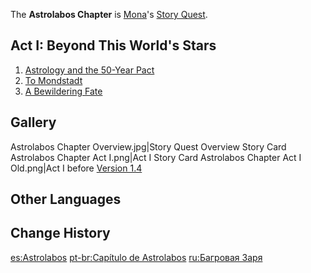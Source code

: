 {{Chapter Infobox
|character       = Mona
|short           = Astrolabos
|act1            = Beyond This World's Stars
|ARReq1          = 38
|keyReq1         = 1
|storyQuestReq1  = [[Noctua Chapter]] Act I: [[Darknight Hero's Alibi]] and [[Trifolium Chapter]] Act I: [[True Treasure]]
}}
The '''Astrolabos Chapter''' is [[Mona]]'s [[Story Quest]].

==Act I: Beyond This World's Stars==
{{Main|Beyond This World's Stars}}
{{Description|A traveling astrologer has stopped off in Liyue recently.<br />Well-versed in the ancient practice of astrology, she is intimately acquainted with the workings of fate and the nature of reality in this world. Surely she, of all people, must be able to provide some guidance on your quest to find your lost sibling.<br />And yet, you should not chase after her, for fate alone will decide if and when your paths should cross.}}
#[[Astrology and the 50-Year Pact]]
#[[To Mondstadt]]
#[[A Bewildering Fate]]

==Gallery==
<gallery>
Astrolabos Chapter Overview.jpg|Story Quest Overview
Story Card Astrolabos Chapter Act I.png|Act I
Story Card Astrolabos Chapter Act I Old.png|Act I before [[Version 1.4]]
</gallery>

==Other Languages==
{{Other Languages
|en      = Astrolabos Chapter
|zhs     = 映天之章
|zhs_rm  = Yìngtiān zhī Zhāng
|zht     = 映天之章
|zht_rm  = Yìngtiān zhī Zhāng
|zh_tl   = The Chapter of Sky-Reflecting
|ja      = 映天の章
|ja_rm   = Eiten no Shou{{Assumed}}
|ja_tl   = Chaper of Sky Reflection
|ko      = {{tt|영천|映天}}의 {{tt|장|章}}
|ko_rm   = Yeongcheon-ui Jang
|ko_tl   = Sky-Reflecting Chapter
|es      = Astrolabos
|fr      = Astrolabos
|ru      = Багровая Заря
|ru_tl   = Crimson Dawn
|th      = บทแห่ง Astrolabos
|th_rm   = Bot Haeng Astrolabos
|th_tl   = Chapter of the Astrolabe
|vi      = {{tt|Chương|章}} {{tt|Ánh Thiên|映天}}
|vi_tl   = Sky-Reflecting Chapter{{Sino|vi|part=1}}
|de      = Astrolabos
|id      = Chapter Astrolabos
|pt      = Capítulo de Astrolabos
|pt_tl   = 
|tr      = Usturlap Bölümü
|tr_tl   = 
|it      = Capitolo dell'Astrolabos
|it_tl   = 
}}

==Change History==
{{Change History|1.0}}

[[es:Astrolabos]]
[[pt-br:Capítulo de Astrolabos]]
[[ru:Багровая Заря]]